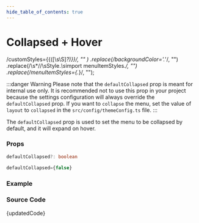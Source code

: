 ```yaml
---
hide_table_of_contents: true
---
```



# Collapsed + Hover

  /customStyles=\{\{([\s\S]*?)\}\}/,
  ""
)
  .replace(/backgroundColor='.*'/, "")
  .replace(/\s*\/\/\sStyle.*\s*import menuItemStyles.*/, "")
  .replace(/menuItemStyles={.*}/, "");

:::danger Warning
Please note that the `defaultCollapsed` prop is meant for internal use only. It is recommended not to use this prop in your project because the settings configuration will always override the `defaultCollapsed` prop. If you want to `collapse` the menu, set the value of `layout` to `collapsed` in the `src/config/themeConfig.ts` file.
:::

The `defaultCollapsed` prop is used to set the menu to be collapsed by default, and it will expand on hover.

### Props

```ts noCopy
defaultCollapsed?: boolean
```

```ts noCopy title='Default Value'
defaultCollapsed={false}
```

### Example

<BrowserWindow url="/vertical-menu/menu-types/collapsed-hover">
  <Provider>
    <CollapsedHover />
  </Provider>
</BrowserWindow>

### Source Code

<TsToJsCodeSnippet>{updatedCode}</TsToJsCodeSnippet>
